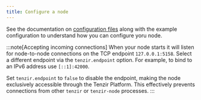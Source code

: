 ```yaml
---
title: Configure a node
---
```


See the documentation on [configuration
files](../../configuration.md#configuration-files) along with the example
configuration to understand how you can configure yoru node.

:::note[Accepting incoming connections]
When your node starts it will listen for node-to-node connections on the TCP
endpoint `127.0.0.1:5158`. Select a different endpoint via the `tenzir.endpoint`
option. For example, to bind to an IPv6 address use `[::1]:42000`.

Set `tenzir.endpoint` to `false` to disable the endpoint, making the node
exclusively accessible through the Tenzir Platform. This effectively prevents
connections from other `tenzir` or `tenzir-node` processes.
:::